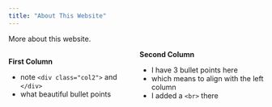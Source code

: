 ```yaml
---
title: "About This Website"
---
```


More about this website.

<style>
  .col2 {
    columns: 2 200px;         /* number of columns and width in pixels*/
    -webkit-columns: 2 200px; /* chrome, safari */
    -moz-columns: 2 200px;    /* firefox */
  }
</style>
 

<div class="col2">
**First Column**

- note `<div class="col2">` and `</div>`
- what beautiful bullet points
<br>
<br>

**Second Column**

- I have 3 bullet points here
- which means to align with the left column
- I added a `<br>` there
</div>

<br>